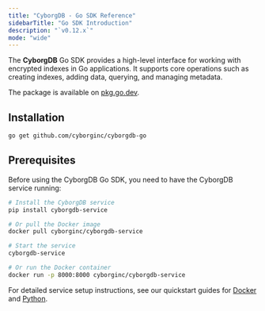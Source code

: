 ```yaml
---
title: "CyborgDB - Go SDK Reference"
sidebarTitle: "Go SDK Introduction"
description: "`v0.12.x`"
mode: "wide"
---
```


The **CyborgDB** Go SDK provides a high-level interface for working with encrypted indexes in Go applications. It supports core operations such as creating indexes, adding data, querying, and managing metadata.

The package is available on [pkg.go.dev](https://pkg.go.dev/github.com/cyborginc/cyborgdb-go).

## Installation

```bash
go get github.com/cyborginc/cyborgdb-go
```

## Prerequisites

Before using the CyborgDB Go SDK, you need to have the CyborgDB service running:

```bash
# Install the CyborgDB service
pip install cyborgdb-service

# Or pull the Docker image
docker pull cyborginc/cyborgdb-service

# Start the service
cyborgdb-service

# Or run the Docker container
docker run -p 8000:8000 cyborginc/cyborgdb-service
```

For detailed service setup instructions, see our quickstart guides for [Docker](../guides/intro/quickstart-docker) and [Python](../guides/intro/quickstart-python).
